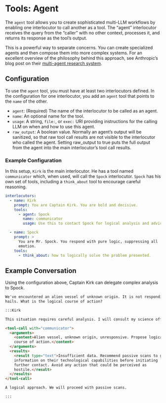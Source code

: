 # Tools: Agent

The `agent` tool allows you to create sophisticated multi-LLM workflows by
enabling one interlocutor to call another as a tool. The "agent" interlocutor
receives the query from the "caller" with no other context, processes it, and
returns its response as the tool's output.

This is a powerful way to separate concerns. You can create specialized
agents and then compose them into more complex systems. For an excellent
overview of the philosophy behind this approach, see Anthropic's blog post
on their [multi-agent research system](https://www.anthropic.com/engineering/built-multi-agent-research-system).

## Configuration

To use the `agent` tool, you must have at least two interlocutors defined. In
the configuration for one interlocutor, you add an `agent` tool that points to
the `name` of the other.

- `agent`: (Required) The name of the interlocutor to be called as an agent.
- `name`: An optional name for the tool.
- `usage`: A string, `file:`, or `exec:` URI providing instructions for the
  calling LLM on when and how to use this agent.
- `raw_output`: A boolean value. Normally an agent's output will be sanitized,
  so that raw tool call results are not visible to the interlocutor who called
  the agent. Setting raw_output to true puts the full output from the agent
  into the main interlocutor's tool call results. 

### Example Configuration

In this setup, `Kirk` is the main interlocutor. He has a tool named
`communicator` which, when used, will call the `Spock` interlocutor. `Spock`
has his own set of tools, including a `think_about` tool to encourage careful
reasoning.

```yaml
interlocutors:
  - name: Kirk
    prompt: You are Captain Kirk. You are bold and decisive.
    tools:
      - agent: Spock
        name: communicator
        usage: Use this to contact Spock for logical analysis and advice.

  - name: Spock
    prompt: >
      You are Mr. Spock. You respond with pure logic, suppressing all
      emotion.
    tools:
      - think_about: how to logically solve the problem presented.
```

## Example Conversation

Using the configuration above, Captain Kirk can delegate complex analysis to
Spock.

````markdown
We've encountered an alien vessel of unknown origin. It is not responding to
hails. What is the logical course of action?

:::Kirk

This situation requires careful analysis. I will consult my science officer.

<tool-call with="communicator">
  <arguments>
    <content>Alien vessel, unknown origin, unresponsive. Propose logical
    course of action.</content>
  </arguments>
  <results>
    <result type="text">Insufficient data. Recommend passive scans to gather
    information on their technological capabilities before initiating
    further contact. Avoid any action that could be perceived as
    hostile.</result>
  </results>
</tool-call>

A logical approach. We will proceed with passive scans.

:::
````
